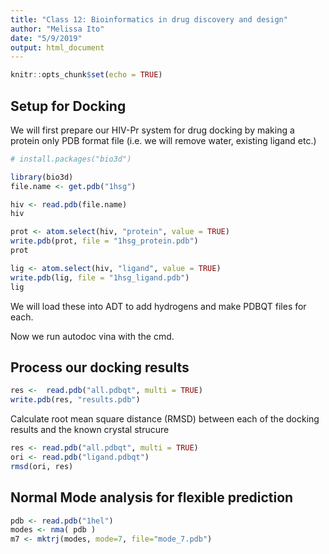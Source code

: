 ```yaml
---
title: "Class 12: Bioinformatics in drug discovery and design"
author: "Melissa Ito"
date: "5/9/2019"
output: html_document
---
```


```r
knitr::opts_chunk$set(echo = TRUE)
```

## Setup for Docking

We will first prepare our HIV-Pr system for drug docking by making a protein only PDB format file (i.e. we will remove water, existing ligand etc.)

```r
# install.packages("bio3d")
```

```r
library(bio3d)
file.name <- get.pdb("1hsg")
```

```r
hiv <- read.pdb(file.name)
hiv
```

```r
prot <- atom.select(hiv, "protein", value = TRUE)
write.pdb(prot, file = "1hsg_protein.pdb")
prot
```

```r
lig <- atom.select(hiv, "ligand", value = TRUE)
write.pdb(lig, file = "1hsg_ligand.pdb")
lig
```

We will load these into ADT to add hydrogens and make PDBQT files for each.

Now we run autodoc vina with the cmd.

## Process our docking results

```r
res <-  read.pdb("all.pdbqt", multi = TRUE)
write.pdb(res, "results.pdb")
```


Calculate root mean square distance (RMSD) between each of the docking results and the known crystal strucure
```r
res <- read.pdb("all.pdbqt", multi = TRUE)
ori <- read.pdb("ligand.pdbqt")
rmsd(ori, res)
```

## Normal Mode analysis for flexible prediction

```r
pdb <- read.pdb("1hel")
modes <- nma( pdb )
m7 <- mktrj(modes, mode=7, file="mode_7.pdb")
```



























